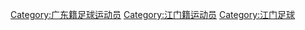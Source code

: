 [[Category:广东籍足球运动员|Category:广东籍足球运动员]]
[[Category:江门籍运动员|Category:江门籍运动员]]
[[Category:江门足球|Category:江门足球]]